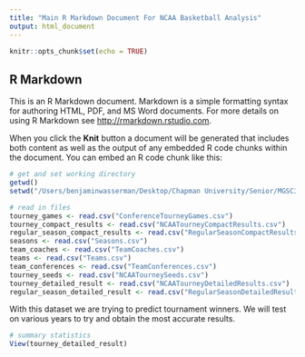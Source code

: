 ```yaml
---
title: "Main R Markdown Document For NCAA Basketball Analysis"
output: html_document
---
```


```r
knitr::opts_chunk$set(echo = TRUE)
```

## R Markdown

This is an R Markdown document. Markdown is a simple formatting syntax for authoring HTML, PDF, and MS Word documents. For more details on using R Markdown see <http://rmarkdown.rstudio.com>.

When you click the **Knit** button a document will be generated that includes both content as well as the output of any embedded R code chunks within the document. You can embed an R code chunk like this:

```r
# get and set working directory
getwd()
setwd("/Users/benjaminwasserman/Desktop/Chapman University/Senior/MGSC310/Final/MGSC310 Final")

# read in files
tourney_games <- read.csv("ConferenceTourneyGames.csv")
tourney_compact_results <- read.csv("NCAATourneyCompactResults.csv")
regular_season_compact_results <- read.csv("RegularSeasonCompactResults.csv")
seasons <- read.csv("Seasons.csv")
team_coaches <- read.csv("TeamCoaches.csv")
teams <- read.csv("Teams.csv")
team_conferences <- read.csv("TeamConferences.csv")
tourney_seeds <- read.csv("NCAATourneySeeds.csv")
tourney_detailed_result <- read.csv("NCAATourneyDetailedResults.csv")
regular_season_detailed_result <- read.csv("RegularSeasonDetailedResults.csv")
```

With this dataset we are trying to predict tournament winners. We will test on various years to try and obtain the most accurate results.

```r
# summary statistics
View(tourney_detailed_result)

```
